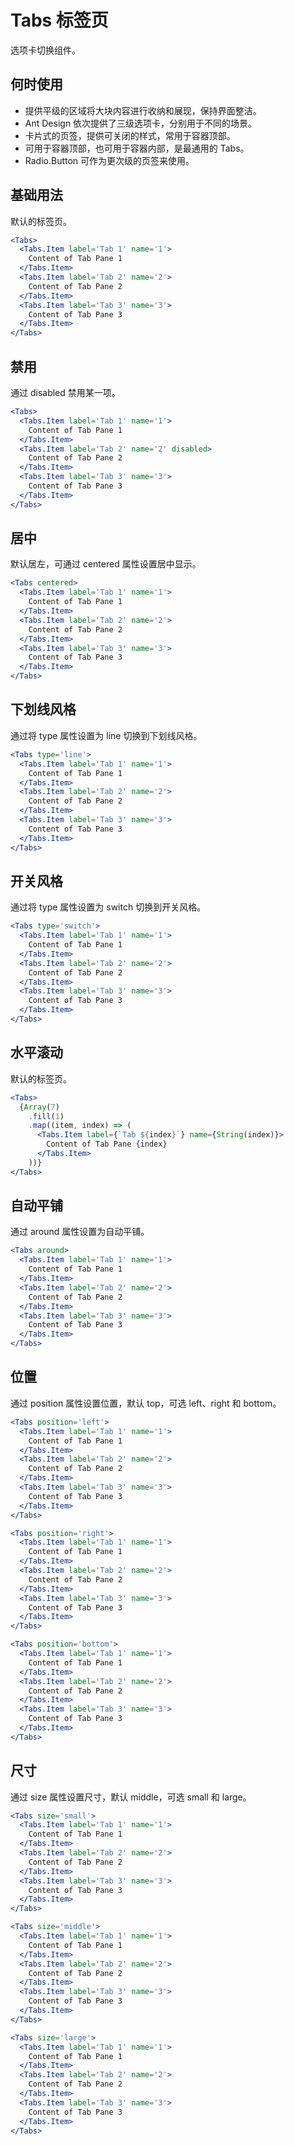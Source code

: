 # Tabs 标签页

选项卡切换组件。

## 何时使用

- 提供平级的区域将大块内容进行收纳和展现，保持界面整洁。
- Ant Design 依次提供了三级选项卡，分别用于不同的场景。
- 卡片式的页签，提供可关闭的样式，常用于容器顶部。
- 可用于容器顶部，也可用于容器内部，是最通用的 Tabs。
- Radio.Button 可作为更次级的页签来使用。

## 基础用法

默认的标签页。

```jsx
<Tabs>
  <Tabs.Item label='Tab 1' name='1'>
    Content of Tab Pane 1
  </Tabs.Item>
  <Tabs.Item label='Tab 2' name='2'>
    Content of Tab Pane 2
  </Tabs.Item>
  <Tabs.Item label='Tab 3' name='3'>
    Content of Tab Pane 3
  </Tabs.Item>
</Tabs>
```

## 禁用

通过 disabled 禁用某一项。

```jsx
<Tabs>
  <Tabs.Item label='Tab 1' name='1'>
    Content of Tab Pane 1
  </Tabs.Item>
  <Tabs.Item label='Tab 2' name='2' disabled>
    Content of Tab Pane 2
  </Tabs.Item>
  <Tabs.Item label='Tab 3' name='3'>
    Content of Tab Pane 3
  </Tabs.Item>
</Tabs>
```

## 居中

默认居左，可通过 centered 属性设置居中显示。

```jsx
<Tabs centered>
  <Tabs.Item label='Tab 1' name='1'>
    Content of Tab Pane 1
  </Tabs.Item>
  <Tabs.Item label='Tab 2' name='2'>
    Content of Tab Pane 2
  </Tabs.Item>
  <Tabs.Item label='Tab 3' name='3'>
    Content of Tab Pane 3
  </Tabs.Item>
</Tabs>
```

## 下划线风格

通过将 type 属性设置为 line 切换到下划线风格。

```jsx
<Tabs type='line'>
  <Tabs.Item label='Tab 1' name='1'>
    Content of Tab Pane 1
  </Tabs.Item>
  <Tabs.Item label='Tab 2' name='2'>
    Content of Tab Pane 2
  </Tabs.Item>
  <Tabs.Item label='Tab 3' name='3'>
    Content of Tab Pane 3
  </Tabs.Item>
</Tabs>
```

## 开关风格

通过将 type 属性设置为 switch 切换到开关风格。

```jsx
<Tabs type='switch'>
  <Tabs.Item label='Tab 1' name='1'>
    Content of Tab Pane 1
  </Tabs.Item>
  <Tabs.Item label='Tab 2' name='2'>
    Content of Tab Pane 2
  </Tabs.Item>
  <Tabs.Item label='Tab 3' name='3'>
    Content of Tab Pane 3
  </Tabs.Item>
</Tabs>
```

## 水平滚动

默认的标签页。

```jsx
<Tabs>
  {Array(7)
    .fill(1)
    .map((item, index) => (
      <Tabs.Item label={`Tab ${index}`} name={String(index)}>
        Content of Tab Pane {index}
      </Tabs.Item>
    ))}
</Tabs>
```

## 自动平铺

通过 around 属性设置为自动平铺。

```jsx
<Tabs around>
  <Tabs.Item label='Tab 1' name='1'>
    Content of Tab Pane 1
  </Tabs.Item>
  <Tabs.Item label='Tab 2' name='2'>
    Content of Tab Pane 2
  </Tabs.Item>
  <Tabs.Item label='Tab 3' name='3'>
    Content of Tab Pane 3
  </Tabs.Item>
</Tabs>
```

## 位置

通过 position 属性设置位置，默认 top，可选 left、right 和 bottom。

```jsx
<Tabs position='left'>
  <Tabs.Item label='Tab 1' name='1'>
    Content of Tab Pane 1
  </Tabs.Item>
  <Tabs.Item label='Tab 2' name='2'>
    Content of Tab Pane 2
  </Tabs.Item>
  <Tabs.Item label='Tab 3' name='3'>
    Content of Tab Pane 3
  </Tabs.Item>
</Tabs>
```

```jsx
<Tabs position='right'>
  <Tabs.Item label='Tab 1' name='1'>
    Content of Tab Pane 1
  </Tabs.Item>
  <Tabs.Item label='Tab 2' name='2'>
    Content of Tab Pane 2
  </Tabs.Item>
  <Tabs.Item label='Tab 3' name='3'>
    Content of Tab Pane 3
  </Tabs.Item>
</Tabs>
```

```jsx
<Tabs position='bottom'>
  <Tabs.Item label='Tab 1' name='1'>
    Content of Tab Pane 1
  </Tabs.Item>
  <Tabs.Item label='Tab 2' name='2'>
    Content of Tab Pane 2
  </Tabs.Item>
  <Tabs.Item label='Tab 3' name='3'>
    Content of Tab Pane 3
  </Tabs.Item>
</Tabs>
```

## 尺寸

通过 size 属性设置尺寸，默认 middle，可选 small 和 large。

```jsx
<Tabs size='small'>
  <Tabs.Item label='Tab 1' name='1'>
    Content of Tab Pane 1
  </Tabs.Item>
  <Tabs.Item label='Tab 2' name='2'>
    Content of Tab Pane 2
  </Tabs.Item>
  <Tabs.Item label='Tab 3' name='3'>
    Content of Tab Pane 3
  </Tabs.Item>
</Tabs>
```

```jsx
<Tabs size='middle'>
  <Tabs.Item label='Tab 1' name='1'>
    Content of Tab Pane 1
  </Tabs.Item>
  <Tabs.Item label='Tab 2' name='2'>
    Content of Tab Pane 2
  </Tabs.Item>
  <Tabs.Item label='Tab 3' name='3'>
    Content of Tab Pane 3
  </Tabs.Item>
</Tabs>
```

```jsx
<Tabs size='large'>
  <Tabs.Item label='Tab 1' name='1'>
    Content of Tab Pane 1
  </Tabs.Item>
  <Tabs.Item label='Tab 2' name='2'>
    Content of Tab Pane 2
  </Tabs.Item>
  <Tabs.Item label='Tab 3' name='3'>
    Content of Tab Pane 3
  </Tabs.Item>
</Tabs>
```
